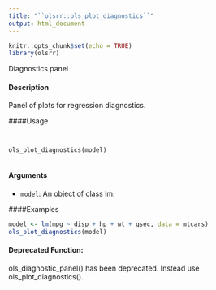 ```yaml
---
title: "``olsrr::ols_plot_diagnostics``"
output: html_document
---
```


```r
knitr::opts_chunk$set(echo = TRUE)
library(olsrr)
```

Diagnostics panel

#### Description 
 
Panel of plots for regression diagnostics.

####Usage 

<pre><code>

ols_plot_diagnostics(model)

</code></pre>

#### Arguments 
 
* ``model``: An object of class lm.


####Examples 
```r

model <- lm(mpg ~ disp + hp + wt + qsec, data = mtcars)
ols_plot_diagnostics(model)
```

#### Deprecated Function: 
ols_diagnostic_panel() has been deprecated.
Instead use ols_plot_diagnostics().
